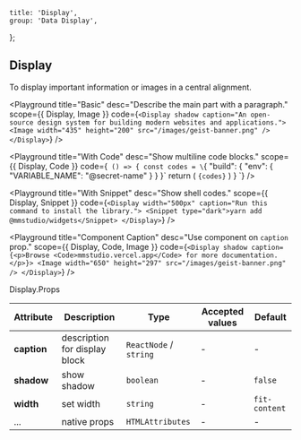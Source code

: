 
	title: 'Display',
	group: 'Data Display',
};

## Display

To display important information or images in a central alignment.

<Playground
	title="Basic"
	desc="Describe the main part with a paragraph."
	scope={{ Display, Image }}
	code={`
  <Display shadow caption="An open-source design system for building modern websites and applications.">
    <Image width="435" height="200" src="/images/geist-banner.png" />
  </Display>
`}
/>

<Playground
	title="With Code"
	desc="Show multiline code blocks."
	scope={{ Display, Code }}
	code={`
() => {
  const codes = \`{
  "build": {
    "env": {
      "VARIABLE_NAME": "@secret-name"
    }
  }
}\`
  return (
    <Display width="500px" caption="Application's build with a defined environment variable.">
      <Code block>{codes}</Code>
    </Display>
  )
}
`}
/>

<Playground
	title="With Snippet"
	desc="Show shell codes."
	scope={{ Display, Snippet }}
	code={`
  <Display width="500px" caption="Run this command to install the library.">
    <Snippet type="dark">yarn add @mmstudio/widgets</Snippet>
  </Display>
`}
/>

<Playground
	title="Component Caption"
	desc="Use component on `caption` prop."
	scope={{ Display, Code, Image }}
	code={`
  <Display shadow caption={<p>Browse <Code>mmstudio.vercel.app</Code> for more documentation.</p>}>
    <Image width="650" height="297" src="/images/geist-banner.png" />
  </Display>
`}
/>

<Attributes edit="/pages/en-us/components/display.mdx">
<Attributes.Title>Display.Props</Attributes.Title>

| Attribute   | Description                   | Type                   | Accepted values | Default       |
| ----------- | ----------------------------- | ---------------------- | --------------- | ------------- |
| **caption** | description for display block | `ReactNode` / `string` | -               | -             |
| **shadow**  | show shadow                   | `boolean`              | -               | `false`       |
| **width**   | set width                     | `string`               | -               | `fit-content` |
| ...         | native props                  | `HTMLAttributes`       | -               | -             |

</Attributes>

